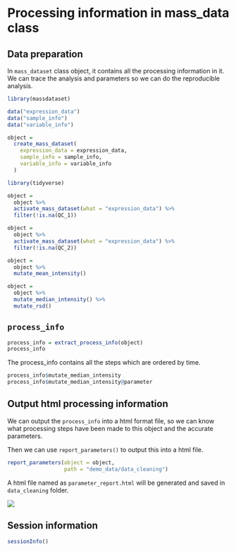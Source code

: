 # Processing information in mass_data class

## Data preparation

In `mass_dataset` class object, it contains all the processing information in it. We can trace the analysis and parameters so we can do the reproducible analysis.

```r
library(massdataset)

data("expression_data")
data("sample_info")
data("variable_info")

object =
  create_mass_dataset(
    expression_data = expression_data,
    sample_info = sample_info,
    variable_info = variable_info
  )

library(tidyverse)

object =
  object %>%
  activate_mass_dataset(what = "expression_data") %>%
  filter(!is.na(QC_1))

object =
  object %>%
  activate_mass_dataset(what = "expression_data") %>%
  filter(!is.na(QC_2))

object =
  object %>%
  mutate_mean_intensity()

object =
  object %>%
  mutate_median_intensity() %>%
  mutate_rsd()
```

## `process_info`

```r
process_info = extract_process_info(object)
process_info
```

The process_info contains all the steps which are ordered by time.

```r
process_info$mutate_median_intensity
process_info$mutate_median_intensity@parameter
```

## Output html processing information

We can output the `process_info` into a html format file, so we can know what processing steps have been made to this object and the accurate parameters.

Then we can use `report_parameters()` to output this into a html file.

```r
report_parameters(object = object, 
                  path = "demo_data/data_cleaning")
```

A html file named as `parameter_report.html` will be generated and saved in `data_cleaning` folder. 

![](/images/part2/Screen7.png)

## Session information

```r
sessionInfo()
```